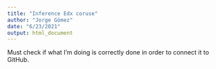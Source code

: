 ```yaml
---
title: "Inference Edx coruse"
author: "Jorge Gómez"
date: "6/23/2021"
output: html_document
---
```


Must check if what I'm doing is correctly done in order to connect it to GitHub.